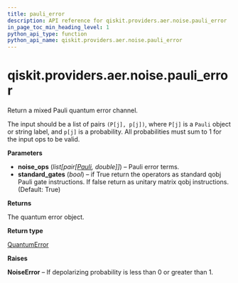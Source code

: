 ```yaml
---
title: pauli_error
description: API reference for qiskit.providers.aer.noise.pauli_error
in_page_toc_min_heading_level: 1
python_api_type: function
python_api_name: qiskit.providers.aer.noise.pauli_error
---
```


# qiskit.providers.aer.noise.pauli\_error

<Function id="qiskit.providers.aer.noise.pauli_error" github="https://github.com/qiskit/qiskit-aer/tree/stable/0.9/qiskit/providers/aer/noise/errors/standard_errors.py" signature="pauli_error(noise_ops, standard_gates=True)">
  Return a mixed Pauli quantum error channel.

  The input should be a list of pairs `(P[j], p[j])`, where `P[j]` is a `Pauli` object or string label, and `p[j]` is a probability. All probabilities must sum to 1 for the input ops to be valid.

  **Parameters**

  *   **noise\_ops** (*list\[pair\[*[*Pauli*](qiskit.quantum_info.Pauli "qiskit.quantum_info.Pauli")*, double]]*) – Pauli error terms.
  *   **standard\_gates** (*bool*) – if True return the operators as standard qobj Pauli gate instructions. If false return as unitary matrix qobj instructions. (Default: True)

  **Returns**

  The quantum error object.

  **Return type**

  [QuantumError](qiskit.providers.aer.noise.QuantumError "qiskit.providers.aer.noise.QuantumError")

  **Raises**

  **NoiseError** – If depolarizing probability is less than 0 or greater than 1.
</Function>

